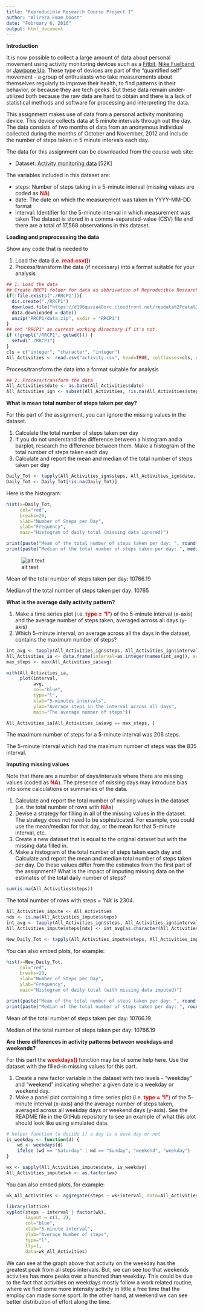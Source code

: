 ```yaml
---
title: "Reproducible Research Course Project 1"
author: "Alireza Emam Doost"
date: "February 6, 2016"
output: html_document
---
```


**Introduction**

It is now possible to collect a large amount of data about personal movement using activity monitoring devices such as a [Fitbit](www.fitbit.com), [Nike Fuelband](http://www.nike.com/us/en_us/c/nikeplus-fuelband), or [Jawbone Up](https://jawbone.com/up). These type of devices are part of the "quantified self" movement - a group of enthusiasts who take measurements about themselves regularly to improve their health, to find patterns in their behavior, or because they are tech geeks. But these data remain under-utilized both because the raw data are hard to obtain and there is a lack of statistical methods and software for processing and interpreting the data.

This assignment makes use of data from a personal activity monitoring device. This device collects data at 5 minute intervals through out the day. The data consists of two months of data from an anonymous individual collected during the months of October and November, 2012 and include the number of steps taken in 5 minute intervals each day.

The data for this assignment can be downloaded from the course web site:

* Dataset: [Activity monitoring data](https://d396qusza40orc.cloudfront.net/repdata%2Fdata%2Factivity.zip) [52K]

The variables included in this dataset are:

* steps: Number of steps taking in a 5-minute interval (missing values are coded as <span style="color:red">__NA__</span>)
* date: The date on which the measurement was taken in YYYY-MM-DD format
* interval: Identifier for the 5-minute interval in which measurement was taken
The dataset is stored in a comma-separated-value (CSV) file and there are a total of 17,568 observations in this dataset.

__Loading and preprocessing the data__

Show any code that is needed to

1. Load the data (i.e. <span style="color:red">__read.csv()__</span>)
2. Process/transform the data (if necessary) into a format suitable for your analysis

```r
## 1. Load the data
## Create RRCP1 folder for data as abbrivation of Reproducible Research Course Project 1
if(!file.exists("./RRCP1")){ 
  dir.create("./RRCP1") 
  download.file("https://d396qusza40orc.cloudfront.net/repdata%2Fdata%2Factivity.zip", "RRCP1/data.zip") 
  data.downloaded = date()
  unzip("RRCP1/data.zip", exdir = "RRCP1")
}
## set "RRCP1" as current working directory if it's not.
if (!grepl("/RRCP1", getwd())) {
  setwd("./RRCP1")  
}
cls = c("integer", "character", "integer")
All_Activities <- read.csv("activity.csv", head=TRUE, colClasses=cls, na.strings="NA")

```

Process/transform the data into a format suitable for analysis

```r
## 2. Process/transform the data
All_Activities$date <- as.Date(All_Activities$date)
All_Activities_ign <- subset(All_Activities, !is.na(All_Activities$steps))

```

__What is mean total number of steps taken per day?__

For this part of the assignment, you can ignore the missing values in the dataset.

1. Calculate the total number of steps taken per day
2. If you do not understand the difference between a histogram and a barplot, research the difference between them. Make a histogram of the total number of steps taken each day
3. Calculate and report the mean and median of the total number of steps taken per day


```r
Daily_Tot <- tapply(All_Activities_ign$steps, All_Activities_ign$date, sum, na.rm=TRUE, simplify=T)
Daily_Tot <- Daily_Tot[!is.na(Daily_Tot)]
```

Here is the histogram:

```r
hist(x=Daily_Tot,
     col="red",
     breaks=20,
     xlab="Number of Steps per Day",
     ylab="Frequency",
     main="Histogram of daily total (missing data ignored)")

print(paste("Mean of the total number of steps taken per day: ", round(mean(Daily_Tot),2)))
print(paste("Median of the total number of steps taken per day: ", median(Daily_Tot)))
```
![alt text](https://github.com/emamdoost/Reproducible-Research-Course-Project-1/figure/Plot1.png?raw=true "Plot1")

Mean of the total number of steps taken per day:  10766.19

Median of the total number of steps taken per day:  10765

__What is the average daily activity pattern?__

1. Make a time series plot (i.e. <span style="color:red">__type = "l"__</span>) of the 5-minute interval (x-axis) and the average number of steps taken, averaged across all days (y-axis)
2. Which 5-minute interval, on average across all the days in the dataset, contains the maximum number of steps?

```r
int_avg <- tapply(All_Activities_ign$steps, All_Activities_ign$interval, mean, na.rm=TRUE, simplify=T)
All_Activities_ia <- data.frame(interval=as.integer(names(int_avg)), avg=int_avg)
max_steps <- max(All_Activities_ia$avg)
```

```r
with(All_Activities_ia,
     plot(interval,
          avg,
          col="blue",
          type="l",
          xlab="5-minutes intervals",
          ylab="Average steps in the interval across all days",
          main="The average number of steps"))

All_Activities_ia[All_Activities_ia$avg == max_steps, ]
```         
The maximum number of steps for a 5-minute interval was 206 steps.

The 5-minute interval which had the maximum number of steps was the 835 interval.         
          
__Imputing missing values__

Note that there are a number of days/intervals where there are missing values (coded as <span style="color:red">__NA__</span>). The presence of missing days may introduce bias into some calculations or summaries of the data.

1. Calculate and report the total number of missing values in the dataset (i.e. the total number of rows with <span style="color:red">__NA__</span>s)
2. Devise a strategy for filling in all of the missing values in the dataset. The strategy does not need to be sophisticated. For example, you could use the mean/median for that day, or the mean for that 5-minute interval, etc.
3. Create a new dataset that is equal to the original dataset but with the missing data filled in.
4. Make a histogram of the total number of steps taken each day and Calculate and report the mean and median total number of steps taken per day. Do these values differ from the estimates from the first part of the assignment? What is the impact of imputing missing data on the estimates of the total daily number of steps?

```r
sum(is.na(All_Activities$steps))
```
The total number of rows with steps = 'NA' is 2304.
```r
All_Activities_impute <- All_Activities
ndx <- is.na(All_Activities_impute$steps)
int_avg <- tapply(All_Activities_ign$steps, All_Activities_ign$interval, mean, na.rm=TRUE, simplify=T)
All_Activities_impute$steps[ndx] <- int_avg[as.character(All_Activities_impute$interval[ndx])]

New_Daily_Tot <- tapply(All_Activities_impute$steps, All_Activities_impute$date, sum, na.rm=TRUE, simplify=T)
```

You can also embed plots, for example:

```r
hist(x=New_Daily_Tot,
     col="red",
     breaks=20,
     xlab="Number of Steps per Day",
     ylab="Frequency",
     main="Histogram of daily total (with missing data imputed)")

print(paste("Mean of the total number of steps taken per day: ", round(mean(New_Daily_Tot),2)))
print(paste("Median of the total number of steps taken per day: ", round(median(New_Daily_Tot),2)))

```
Mean of the total number of steps taken per day:  10766.19

Median of the total number of steps taken per day:  10766.19

__Are there differences in activity patterns between weekdays and weekends?__

For this part the <span style="color:red">__weekdays()__</span> function may be of some help here. Use the dataset with the filled-in missing values for this part.

1. Create a new factor variable in the dataset with two levels - "weekday" and "weekend" indicating whether a given date is a weekday or weekend day.
2. Make a panel plot containing a time series plot (i.e. <span style="color:red">__type = "l"__</span>) of the 5-minute interval (x-axis) and the average number of steps taken, averaged across all weekday days or weekend days (y-axis). See the README file in the GitHub repository to see an example of what this plot should look like using simulated data.



```r
# helper function to decide if a day is a week day or not
is_weekday <- function(d) {
    wd <- weekdays(d)
    ifelse (wd == "Saturday" | wd == "Sunday", "weekend", "weekday")
}

wx <- sapply(All_Activities_impute$date, is_weekday)
All_Activities_impute$wk <- as.factor(wx)
```

You can also embed plots, for example:

```r
wk_All_Activities <- aggregate(steps ~ wk+interval, data=All_Activities_impute, FUN=mean)

library(lattice)
xyplot(steps ~ interval | factor(wk),
       layout = c(1, 2),
       col="blue",
       xlab="5-minute interval",
       ylab="Average Number of steps",
       type="l",
       lty=1,
       data=wk_All_Activities)
```

We can see at the graph above that activity on the weekday has the greatest peak from all steps intervals. But, we can see too that weekends activities has more peaks over a hundred than weekday. This could be due to the fact that activities on weekdays mostly follow a work related routine, where we find some more intensity activity in little a free time that the employ can made some sport. In the other hand, at weekend we can see better distribution of effort along the time.
